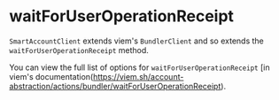 
<VersionWarning version="0.2" />

# waitForUserOperationReceipt

`SmartAccountClient` extends viem's `BundlerClient` and so extends the `waitForUserOperationReceipt` method.

You can view the full list of options for `waitForUserOperationReceipt` [in viem's documentation(https://viem.sh/account-abstraction/actions/bundler/waitForUserOperationReceipt).